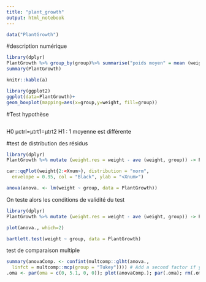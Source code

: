 ```yaml
---
title: "plant_growth"
output: html_notebook
---
```


```r
data("PlantGrowth")
```


#description numérique

```r
library(dplyr)
PlantGrowth %>% group_by(group)%>% summarise("poids moyen" = mean (weight), "écart-type" =sd (weight), "nombre d'observation" = length (weight)) ->a 
summary(PlantGrowth)

knitr::kable(a)
```
```r
library(ggplot2)
ggplot(data=PlantGrowth)+
geom_boxplot(mapping=aes(x=group,y=weight, fill=group))
```
#Test hypothèse

```r

```

H0 µctrl=µtrt1=µtrt2
H1 : 1 moyenne est différente

#test de distribution des résidus

```r
library(dplyr)
PlantGrowth %>% mutate (weight.res = weight - ave (weight, group)) -> PlantGrowth
```

```r
car::qqPlot(weight{2:<Xnum>}, distribution = "norm",
  envelope = 0.95, col = "Black", ylab = "<Xnum>")
```

```r
anova(anova. <- lm(weight ~ group, data = PlantGrowth))
```

On teste alors les conditions de validité du test 

```r
library(dplyr)
PlantGrowth %>% mutate (weight.res = weight - ave (weight, group)) -> PlantGrowth

plot(anova., which=2)

bartlett.test(weight ~ group, data = PlantGrowth)
```


test de comparaison multiple 

```r
summary(anovaComp. <- confint(multcomp::glht(anova.,
  linfct = multcomp::mcp(group = "Tukey")))) # Add a second factor if you want
.oma <- par(oma = c(0, 5.1, 0, 0)); plot(anovaComp.); par(.oma); rm(.oma
```

